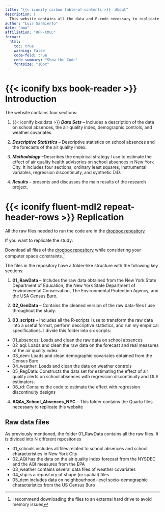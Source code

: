 ```yaml
---
title: "{{< iconify carbon table-of-contents >}}  About"
description: |
  This website contains all the data and R-code necessary to replicate the results of the study: *Air Quality Alerts and School Absences: Evidence from New York City.*
author: "Luis Sarmiento"
date: "now"
affiliation: "RFF-CMCC"
format: 
  html: 
    toc: true
    warning: false
    code-fold: true
    code-summary: "Show the Code"
    fontsize: "16px"
---
```


# {{< iconify bxs book-reader >}}  Introduction

The website contains four sections:

1. {{< iconify bxs:data >}} ***Data Sets*** -- Includes a description of the data on school absences, the air quality index, demographic controls, and weather covariates.


2. ***Descriptive Statistics*** -- Descriptive statistics on school absences and the forecasts of the air quality index.


3. ***Methodology*** --Describes the empirical strategy I use to estimate the effect of air quality health advisories on school absences in New York City. It includes four sections; ordinary least squares, instrumental variables, regression discontinuity, and synthetic DiD.


4. ***Results*** -- presents and discusses the main results of the research project. 

# {{< iconify fluent-mdl2 repeat-header-rows >}} Replication 

All the raw files needed to run the code are in the [dropbox repository](https://www.dropbox.com/sh/1jyjs84sef7t1nt/AABtbantKPm4OyICNEIklpXLa?dl=0)

If you want to replicate the study:

Download all files of the [dropbox repository](https://www.dropbox.com/sh/1jyjs84sef7t1nt/AABtbantKPm4OyICNEIklpXLa?dl=0) while considering your computer space constraints.[^1] 

The files in the repository have a folder-like structure with the following key sections:

[^1]: I recommend downloading the files to an external hard drive to avoid memory issues

1.  **01_RawData** -- Includes the raw data obtained from the New York State Department of Education, the New York State Department of Environmental Conservation, The Environmental Protection Agency, and the USA Census Buro.

2.  **02_GenData** -- Contains the cleaned version of the raw data-files I use throughout the study.

3.  **03_scripts** -- Includes all the R-scripts I use to transform the raw data into a useful format, perform descriptive statistics, and run my empirical specifications. I divide this folder into six scripts: 

::: {.incremental}
- 01_absences: Loads and clean the raw data on school absences
- 02_aqi: Loads and clean the raw data on the forecast and real measures of the air quality index
- 03_dem: Loads and clean demographic covariates obtained from the Census Buro.
- 04_weather: Loads and clean the data on weather controls
- 05_RegData: Constructs the data set for estimating the effect of air quality alerts on school absences with regression discontinuity and OLS estimators.
- 06_rd: Contains the code to estimate the effect with regression discontinuity designs
:::


4.  **AQAs_School_Absences_NYC** -- This folder contains the Quarto files necessary to replicate this website

## Raw data files

As previously mentioned, the folder 01_RawData contains all the raw files. It is divided into N different repositories

::: {.incremental}
- 01_schools includes all files related to school absences and school characteristics in New York City
- 02_AQI has the data on the air quality index forecast from the NYSDEC and the AQI measures from the EPA
- 03_weather contains several data files of weather covariates
- 04_shp is a repository of shape (or spatial) files
- 05_dem includes data on neighbourhood-level socio-demographic characteristics from the US Census Buro
:::

